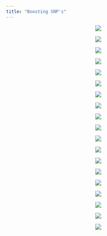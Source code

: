 ```yaml
---
title: "Boosting SNP's"
---
```


<center>


![](./photos/ml_final_project_qn2119_images/0001.jpg)  

![](./photos/ml_final_project_qn2119_images/0002.jpg)

![](./photos/ml_final_project_qn2119_images/0003.jpg)

![](./photos/ml_final_project_qn2119_images/0004.jpg)

![](./photos/ml_final_project_qn2119_images/0005.jpg)

![](./photos/ml_final_project_qn2119_images/0006.jpg)

![](./photos/ml_final_project_qn2119_images/0007.jpg)

![](./photos/ml_final_project_qn2119_images/0008.jpg)

![](./photos/ml_final_project_qn2119_images/0009.jpg)

![](./photos/ml_final_project_qn2119_images/0010.jpg)

![](./photos/ml_final_project_qn2119_images/0011.jpg)

![](./photos/ml_final_project_qn2119_images/0012.jpg)

![](./photos/ml_final_project_qn2119_images/0013.jpg)

![](./photos/ml_final_project_qn2119_images/0014.jpg)

![](./photos/ml_final_project_qn2119_images/0015.jpg)

![](./photos/ml_final_project_qn2119_images/0016.jpg)

![](./photos/ml_final_project_qn2119_images/0017.jpg)


![](./photos/ml_final_project_qn2119_images/0018.jpg)

![](./photos/ml_final_project_qn2119_images/0019.jpg)



</center>